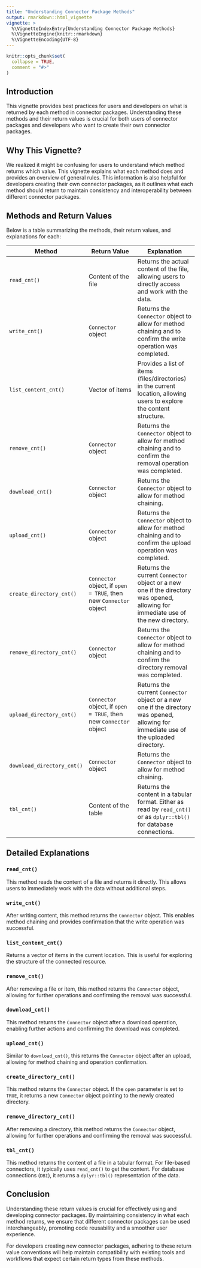 ```yaml
---
title: "Understanding Connector Package Methods"
output: rmarkdown::html_vignette
vignette: >
  %\VignetteIndexEntry{Understanding Connector Package Methods}
  %\VignetteEngine{knitr::rmarkdown}
  %\VignetteEncoding{UTF-8}
---
```


```r
knitr::opts_chunk$set(
  collapse = TRUE,
  comment = "#>"
)
```

## Introduction

This vignette provides best practices for users and developers on what is returned by each method in connector packages. Understanding these methods and their return values is crucial for both users of connector packages and developers who want to create their own connector packages.

## Why This Vignette?

We realized it might be confusing for users to understand which method returns which value. This vignette explains what each method does and provides an overview of general rules. This information is also helpful for developers creating their own connector packages, as it outlines what each method should return to maintain consistency and interoperability between different connector packages.

## Methods and Return Values

Below is a table summarizing the methods, their return values, and explanations for each:

| Method | Return Value | Explanation |
|--------|--------------|-------------|
| `read_cnt()` | Content of the file | Returns the actual content of the file, allowing users to directly access and work with the data. |
| `write_cnt()` | `Connector` object | Returns the `Connector` object to allow for method chaining and to confirm the write operation was completed. |
| `list_content_cnt()` | Vector of items | Provides a list of items (files/directories) in the current location, allowing users to explore the content structure. |
| `remove_cnt()` | `Connector` object | Returns the `Connector` object to allow for method chaining and to confirm the removal operation was completed. |
| `download_cnt()` | `Connector` object | Returns the `Connector` object to allow for method chaining. |
| `upload_cnt()` | `Connector` object | Returns the `Connector` object to allow for method chaining and to confirm the upload operation was completed. |
| `create_directory_cnt()` | `Connector` object, if `open = TRUE`, then new `Connector` object | Returns the current `Connector` object or a new one if the directory was opened, allowing for immediate use of the new directory. |
| `remove_directory_cnt()` | `Connector` object | Returns the `Connector` object to allow for method chaining and to confirm the directory removal was completed. |
| `upload_directory_cnt()` | `Connector` object, if `open = TRUE`, then new `Connector` object | Returns the current `Connector` object or a new one if the directory was opened, allowing for immediate use of the uploaded directory. |
| `download_directory_cnt()` | `Connector` object | Returns the `Connector` object to allow for method chaining. |
| `tbl_cnt()` | Content of the table | Returns the content in a tabular format. Either as read by `read_cnt()` or as `dplyr::tbl()` for database connections. |

## Detailed Explanations

### `read_cnt()`
This method reads the content of a file and returns it directly. This allows users to immediately work with the data without additional steps.

### `write_cnt()`
After writing content, this method returns the `Connector` object. This enables method chaining and provides confirmation that the write operation was successful.

### `list_content_cnt()`
Returns a vector of items in the current location. This is useful for exploring the structure of the connected resource.

### `remove_cnt()`
After removing a file or item, this method returns the `Connector` object, allowing for further operations and confirming the removal was successful.

### `download_cnt()`
This method returns the `Connector` object after a download operation, enabling further actions and confirming the download was completed.

### `upload_cnt()`
Similar to `download_cnt()`, this returns the `Connector` object after an upload, allowing for method chaining and operation confirmation.

### `create_directory_cnt()`
This method returns the `Connector` object. If the `open` parameter is set to `TRUE`, it returns a new `Connector` object pointing to the newly created directory.

### `remove_directory_cnt()`
After removing a directory, this method returns the `Connector` object, allowing for further operations and confirming the removal was successful.

### `tbl_cnt()`
This method returns the content of a file in a tabular format. For file-based connectors, it typically uses `read_cnt()` to get the content. For database connections (`DBI`), it returns a `dplyr::tbl()` representation of the data.

## Conclusion

Understanding these return values is crucial for effectively using and developing connector packages. By maintaining consistency in what each method returns, we ensure that different connector packages can be used interchangeably, promoting code reusability and a smoother user experience.

For developers creating new connector packages, adhering to these return value conventions will help maintain compatibility with existing tools and workflows that expect certain return types from these methods.
